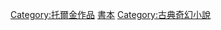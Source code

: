 {{Commonscat|Middle-earth}}

[[Category:托爾金作品|Category:托爾金作品]]
[[Category:中土大陆背景作品|書本]]
[[Category:古典奇幻小說|Category:古典奇幻小說]]